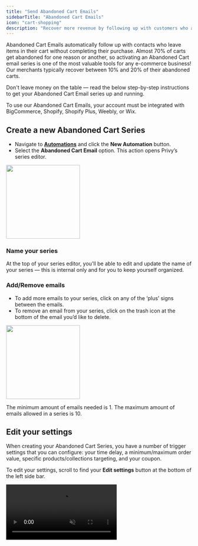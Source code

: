 ```yaml
---
title: "Send Abandoned Cart Emails"
sidebarTitle: "Abandoned Cart Emails"
icon: "cart-shopping"
description: "Recover more revenue by following up with customers who abandon their cart."
---
```


Abandoned Cart Emails automatically follow up with contacts who leave items in their cart without completing their purchase. Almost 70% of carts get abandoned for one reason or another, so activating an Abandoned Cart email series is one of the most valuable tools for any e-commerce business\! Our merchants typically recover between 10% and 20% of their abandoned carts.

Don't leave money on the table — read the below step-by-step instructions to get your Abandoned Cart Email series up and running. 

<Note>
  To use our Abandoned Cart Emails, your account must be integrated with BigCommerce, Shopify, Shopify Plus, Weebly, or Wix.
</Note>

## Create a new Abandoned Cart Series

- Navigate to [**Automations**](https://dashboard.privy.com/automations) and click the **New Automation** button.
- Select the **Abandoned Cart Email** option. This action opens Privy’s series editor.

<img
  height="200"
  src="/images/automations/create-new-abandoned-cart-series.gif"
/>

### Name your series

At the top of your series editor, you'll be able to edit and update the name of your series — this is internal only and for you to keep yourself organized.

### Add/Remove emails

- To add more emails to your series, click on any of the ‘plus’ signs between the emails.
- To remove an email from your series, click on the trash icon at the bottom of the email you’d like to delete.

<img
  height="200"
  src="/images/automations/abandoned-cart-add-remove.gif"
/>

<Info>
  The minimum amount of emails needed is 1. The maximum amount of emails allowed in a series is 10.
</Info>

## Edit your settings

When creating your Abandoned Cart Series, you have a number of trigger settings that you can configure: your time delay, a minimum/maximum order value, specific products/collections targeting, and your coupon.

To edit your settings, scroll to find your **Edit settings** button at the bottom of the left side bar.

<video autoPlay muted loop playsInline className="ace-settings" src="/images/automations/abandoned-cart-settings.mp4" />

### Time Delay

Configure your time delay to determine how long your first email triggers after the cart is abandoned, and how much of a delay there is between each subsequent email triggers. You can customize each email’s time delay by number of minutes, hours, or days.

### Minimum/Maximum Cart Value

This setting is optional. It allows you to restrict this series from triggering unless the customers' cart meets a certain minimum or maximum subtotal in their cart. By default, this is set to a minimum  cart value of \$1 with no maximum cart value, which means that carts with any and all value will receive this series once they are abandoned by an eligible contact.

### Products/Collections

This setting is optional. It allows you to restrict this series from triggering unless the customers' cart contains your selected products or collections. By default, this setting is disabled, which means that an abandoned cart will trigger this series regardless of which products are in the cart.

### Coupon

Attach a coupon code to your series. By default, none of the emails in the default series templates include a coupon code. However, if you want to attach a coupon code, you can [follow these instructions](https://help.privy.com/docs/learn/content/coupon-codes#automations:~:text=To%20insert%20a%20coupon%20in%20your%20Automation%3A) to insert a code into your templates as you customize them\!

<Warning>
  Only 1 coupon can be attached per email series.
</Warning>

## Customize your templates

To edit the appearance of each of your emails, click the Edit icon to access the email editor:

<img
  height="200"
  src="/images/automations/edit-abandoned-cart.png"
/>

Click **Templates** and select **Choose a Template** from the dropdown menu to start with one of Privy's templates, or choose one of your own Saved Templates. If you need help using our drag and drop email editor, [check out this guide](https://help.privy.com/docs/learn/email-campaigns/email-templates).

To edit the email’s Subject Line and Preview Text, click to edit the bar at the top of the email editor. Click done to close the bar after making your changes:

<video autoPlay muted loop playsInline className="ace-subject-line" src="/images/automations/abandoned-cart-subject-line.mp4" />

By default, your templates will include a **Cart Summary**, which will reveal each product in your customer's cart, as well as Call-To-Actions leading directly to your customer's cart URL.

Click **Preview** to see a mobile and desktop preview of your content, or click **Send test email** to send a test email to yourself and/or other users on your Privy account.

Once you’ve made all your edits, click **Save**. Click **Back to series** to exit the editor and head back to your Welcome Series.

## Activate your series

Once you’ve customized your templates and edited your settings, you’re ready to launch your Abandoned Cart Series\! Click the **Activate** button in the upper right corner of your series.

<Warning>
  After your series is activated, you will not be able to add/remove emails from your series. To accomplish this, you will need to duplicate or start a new series.
</Warning>

Once your series is live, you can [review its performance](https://help.privy.com/docs/learn/automations/automations-reporting) at any time.

### Disable other providers' abandoned cart emails

Before you activate your abandoned cart emails in Privy, make sure that you've disabled all other abandoned cart emails from other providers to avoid customers receiving multiple different series. You can find platform-specific instructions on how to disable external abandoned cart emails [in this guide](https://help.privy.com/docs/learn/automations/disable-external-abandoned-cart-emails).

## Who gets Abandoned Cart Emails?

A contact must meet the following criteria to receive your Abandoned Cart Emails:

<AccordionGroup>
  <Accordion title="They are a known and reachable contact." defaultOpen="false">
    The shopper must be known and eligible to receive email marketing from your business. A known contact has a profile in your Privy account, and an eligible contact has a 'mailable' status in Privy.

    Additionally, the contact must also be "cookied" by Privy so that their actions are tied to a specific email address. A tracking cookie is placed in their browser when they submit a Privy display or provide their email address and agree to receive marketing communications through the checkout flow for Shopify, Shopify Plus, and Weebly storefronts.
  </Accordion>
  <Accordion title="They have the appropriate cart value." defaultOpen="false">
    If you have a connected BigCommerce, Shopify, or Wix store, Privy can detect the amount of value in a shopper’s cart during their visit. If the value in their cart is greater than or equal to the minimum value and does not exceed any set maximum threshold, the shopper will remain eligible to receive the abandoned cart email. 
  </Accordion>
  <Accordion title="They have the appropriate products in their cart." defaultOpen="false">
    If you have a connected Shopify store, Privy can detect products in a shopper's cart via your store's product IDs. If you've set up any product/collection restrictions, the shopper's cart must contain at least one of the products identified.
  </Accordion>
  <Accordion title="Enough time has passed since their visit." defaultOpen="false">
    When a shopper visits your site, their activity is recorded within Privy. If their last visit occurred after the time you have set in the “last seen” setting, then they remain eligible to receive the abandoned cart email. 
  </Accordion>
  <Accordion title="They have not purchased during the series." defaultOpen="false">
    Once a shopper completes a purchase, they will no longer receive any additional abandoned cart emails within a series. If you had a series configured to send 2 hours, 24 hours, and 72 hours after a visit, a shopper who purchased at hour three would not receive the second and third emails. The shopper would need to return to your site and start a new qualifying cart for a series to begin again. 
  </Accordion>
</AccordionGroup>

<Note>
  **Note:** To receive an email, a shopper must meet the criteria of each email in a series at the time that each email is scheduled to be sent. Additionally, a shopper cannot qualify for the same abandoned cart series more than once within a 48-hour period. 
</Note>